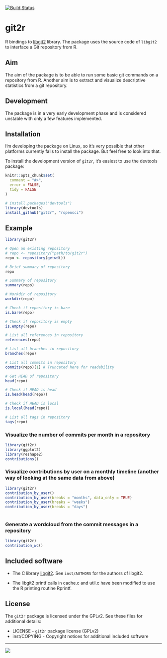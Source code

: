 [![Build Status](https://travis-ci.org/ropensci/git2r.png)](https://travis-ci.org/ropensci/git2r)

git2r
=====

R bindings to [libgit2](https://github.com/libgit2/libgit2) library. The package uses the source code of `libgit2` to interface a Git repository from R.

Aim
---

The aim of the package is to be able to run some basic git commands on a repository from R. Another aim is to extract and visualize descriptive statistics from a git repository.

Development
-----------

The package is in a very early development phase and is considered unstable with only a few features implemented.

Installation
------------

I'm developing the package on Linux, so it's very possible that other platforms currently fails to install the package. But feel free to look into that.

To install the development version of `git2r`, it's easiest to use the devtools package:


```r
knitr::opts_chunk$set(
  comment = "#>",
  error = FALSE,
  tidy = FALSE
)
```

```r
# install.packages("devtools")
library(devtools)
install_github("git2r", "ropensci")
```

Example
-------

```r
library(git2r)

# Open an existing repository
# repo <- repository("path/to/git2r")
repo <- repository(getwd())

# Brief summary of repository
repo

# Summary of repository
summary(repo)

# Workdir of repository
workdir(repo)

# Check if repository is bare
is.bare(repo)

# Check if repository is empty
is.empty(repo)

# List all references in repository
references(repo)

# List all branches in repository
branches(repo)

# List all commits in repository
commits(repo)[1] # Truncated here for readability

# Get HEAD of repository
head(repo)

# Check if HEAD is head
is.head(head(repo))

# Check if HEAD is local
is.local(head(repo))

# List all tags in repository
tags(repo)
```

### Visualize the number of commits per month in a repository

```r
library(git2r)
library(ggplot2)
library(reshape2)
contributions()
```



### Visualize contributions by user on a monthly timeline (another way of looking at the same data from above)

```r
library(git2r)
contribution_by_user()
contribution_by_user(breaks = "months", data_only = TRUE)
contribution_by_user(breaks = "weeks")
contribution_by_user(breaks = "days")
 
```

### Generate a wordcloud from the commit messages in a repository

```r
library(git2r)
contribution_wc()
```


Included software
-----------------

- The C library [libgit2](https://github.com/libgit2/libgit2). See
  `inst/AUTHORS` for the authors of libgit2.

- The libgit2 printf calls in cache.c and util.c have been modified to
  use the R printing routine Rprintf.

License
-------

The `git2r` package is licensed under the GPLv2. See these files for additional details:

- LICENSE      - `git2r` package license (GPLv2)
- inst/COPYING - Copyright notices for additional included software


---

[![](http://ropensci.org/public_images/github_footer.png)](http://ropensci.org)
